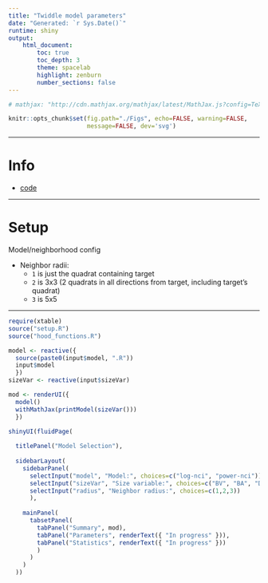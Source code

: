 ```yaml
---
title: "Twiddle model parameters"
date: "Generated: `r Sys.Date()`"
runtime: shiny
output:
    html_document:
        toc: true
        toc_depth: 3
        theme: spacelab
        highlight: zenburn
        number_sections: false
---
```


```r
# mathjax: "http://cdn.mathjax.org/mathjax/latest/MathJax.js?config=TeX-AMS-MML_HTMLorMML"

knitr::opts_chunk$set(fig.path="./Figs", echo=FALSE, warning=FALSE,
                      message=FALSE, dev='svg')

```
-------

# Info
* [code](https://github.com/ghandi9000/hoods)

-------

# Setup
Model/neighborhood config

* Neighbor radii:
    + `1` is just the quadrat containing target
    + `2` is 3x3 (2 quadrats in all directions from target, including target's quadrat)
    + `3` is 5x5
    
-------

```r

require(xtable)
source("setup.R")
source("hood_functions.R")

model <- reactive({
  source(paste0(input$model, ".R"))
  input$model
  })
sizeVar <- reactive(input$sizeVar)

mod <- renderUI({
  model()
  withMathJax(printModel(sizeVar()))
  })

shinyUI(fluidPage(
  
  titlePanel("Model Selection"),
  
  sidebarLayout(
    sidebarPanel(
      selectInput("model", "Model:", choices=c("log-nci", "power-nci")),
      selectInput("sizeVar", "Size variable:", choices=c("BV", "BA", "DBH", "HT")),
      selectInput("radius", "Neighbor radius:", choices=c(1,2,3))
      ),  
    
    mainPanel(      
      tabsetPanel(
        tabPanel("Summary", mod),
        tabPanel("Parameters", renderText({ "In progress" })),
        tabPanel("Statistics", renderText({ "In progress" }))
        )
      )
    )
  ))

```

